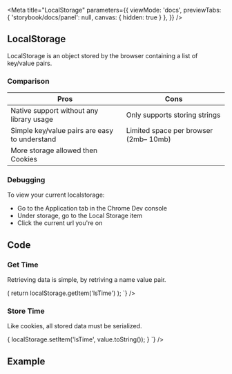
<Meta 
  title="LocalStorage" 
  parameters={{
    viewMode: 'docs',
    previewTabs: { 'storybook/docs/panel': null, canvas: { hidden: true } },
  }}
/>

## LocalStorage

LocalStorage is an object stored by the browser containing a list of key/value pairs. 

### Comparison

| Pros                         | Cons                                   |
|------------------------------|----------------------------------------|
| Native support without any library usage| Only supports storing strings | 
| Simple key/value pairs are easy to understand  | Limited space per browser (2mb– 10mb)  |
| More storage allowed then Cookies ||

### Debugging

To view your current localstorage:

*  Go to the Application tab in the Chrome Dev console
*  Under storage, go to the Local Storage item
*  Click the current url you're on 

## Code 

### Get Time

Retrieving data is simple, by retriving a name value pair.

<Story name="Get">
<Source language='js'code={`
const getTime = () => (
  return localStorage.getItem('lsTime')
);
`}
/>
</Story>

### Store Time

Like cookies, all stored data must be serialized.

<Story name="Set">
<Source language='js'code={`
const storeTime = (value) => {
  localStorage.setItem('lsTime', value.toString());
}
`}
/>
</Story>

## Example

<Story name="Example">
  <LocalStorage/>
</Story>